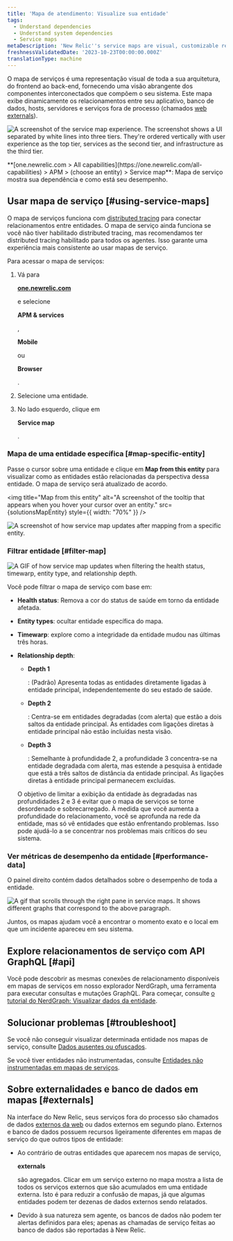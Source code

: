 ```yaml
---
title: 'Mapa de atendimento: Visualize sua entidade'
tags:
  - Understand dependencies
  - Understand system dependencies
  - Service maps
metaDescription: 'New Relic''s service maps are visual, customizable representations of your application architecture.'
freshnessValidatedDate: '2023-10-23T00:00:00.000Z'
translationType: machine
---
```












O mapa de serviços é uma representação visual de toda a sua arquitetura, do frontend ao back-end, fornecendo uma visão abrangente dos componentes interconectados que compõem o seu sistema. Este mapa exibe dinamicamente os relacionamentos entre seu aplicativo, banco de dados, hosts, servidores e serviços fora de processo (chamados [web externals](#externals)).

<img
  title="Service map experience"
  alt="A screenshot of the service map experience. The screenshot shows a UI separated by white lines into three tiers. They're ordered vertically with user experience as the top tier, services as the second tier, and infrastructure as the third tier."
  src={SolutionsServiceMaps}
/>

<figcaption>
  <DNT>**[one.newrelic.com > All capabilities](https://one.newrelic.com/all-capabilities) > APM > (choose an entity) > Service map**</DNT>: Mapa de serviço mostra sua dependência e como está seu desempenho.
</figcaption>

## Usar mapa de serviço [#using-service-maps]

O mapa de serviços funciona com [distributed tracing](/docs/apm/distributed-tracing/getting-started/introduction-distributed-tracing) para conectar relacionamentos entre entidades. O mapa de serviço ainda funciona se você não tiver habilitado distributed tracing, mas recomendamos ter distributed tracing habilitado para todos os agentes. Isso garante uma experiência mais consistente ao usar mapas de serviço.

Para acessar o mapa de serviços:

1. Vá para

   <DNT>**[one.newrelic.com](https://one.newrelic.com/all-capabilities)**</DNT>

   e selecione

   <DNT>**APM & services**</DNT>

   ,

   <DNT>**Mobile**</DNT>

   ou

   <DNT>**Browser**</DNT>

   .

2. Selecione uma entidade.

3. No lado esquerdo, clique em

   <DNT>**Service map**</DNT>

   .

### Mapa de uma entidade específica [#map-specific-entity]

Passe o cursor sobre uma entidade e clique em <DNT>**Map from this entity**</DNT> para visualizar como as entidades estão relacionadas da perspectiva dessa entidade. O mapa de serviço será atualizado de acordo.

<img
  title="Map from this entity"
  alt="A screenshot of the tooltip that appears when you hover your cursor over an entity."
  src={solutionsMapEntity}
  style={{ width: "70%" }}
/>

<img
  title="Example of map from this entity"
  alt="A screenshot of how service map updates after mapping from a specific entity."
  src={solutionsMapfromthisentityexample}
/>

### Filtrar entidade [#filter-map]

<img
  title="Search, filter, and explore your entities"
  alt="A GIF of how service map updates when filtering the health status, timewarp, entity type, and relationship depth."
  src={solutionsFilterServiceMap}
/>

Você pode filtrar o mapa de serviço com base em:

* <DNT>**Health status**</DNT>: Remova a cor do status de saúde em torno da entidade afetada.

* <DNT>**Entity types**</DNT>: ocultar entidade específica do mapa.

* <DNT>**Timewarp**</DNT>: explore como a integridade da entidade mudou nas últimas três horas.

* <DNT>**Relationship depth**</DNT>:

  * <DNT>**Depth 1**</DNT>

    : (Padrão) Apresenta todas as entidades diretamente ligadas à entidade principal, independentemente do seu estado de saúde.

  * <DNT>**Depth 2**</DNT>

    : Centra-se em entidades degradadas (com alerta) que estão a dois saltos da entidade principal. As entidades com ligações diretas à entidade principal não estão incluídas nesta visão.

  * <DNT>**Depth 3**</DNT>

    : Semelhante à profundidade 2, a profundidade 3 concentra-se na entidade degradada com alerta, mas estende a pesquisa à entidade que está a três saltos de distância da entidade principal. As ligações diretas à entidade principal permanecem excluídas.

  <Callout variant="tip">
    O objetivo de limitar a exibição da entidade às degradadas nas profundidades 2 e 3 é evitar que o mapa de serviços se torne desordenado e sobrecarregado. À medida que você aumenta a profundidade do relacionamento, você se aprofunda na rede da entidade, mas só vê entidades que estão enfrentando problemas. Isso pode ajudá-lo a se concentrar nos problemas mais críticos do seu sistema.
  </Callout>

### Ver métricas de desempenho da entidade [#performance-data]

O painel direito contém dados detalhados sobre o desempenho de toda a entidade.

<img
  title="Service maps right pane"
  alt="A gif that scrolls through the right pane in service maps. It shows different graphs that correspond to the above paragraph."
  src={solutionsServiceMapsRightPane}
/>

Juntos, os mapas ajudam você a encontrar o momento exato e o local em que um incidente apareceu em seu sistema.

## Explore relacionamentos de serviço com API GraphQL [#api]

Você pode descobrir as mesmas conexões de relacionamento disponíveis em mapas de serviços em nosso explorador NerdGraph, uma ferramenta para executar consultas e mutações GraphQL. Para começar, consulte [o tutorial do NerdGraph: Visualizar dados da entidade](/docs/apis/nerdgraph/examples/nerdgraph-entities-api-tutorial/).

## Solucionar problemas [#troubleshoot]

Se você não conseguir visualizar determinada entidade nos mapas de serviço, consulte [Dados ausentes ou ofuscados](/docs/troubleshooting-missing-or-obfuscated-data-new-relic-one).

Se você tiver entidades não instrumentadas, consulte [Entidades não instrumentadas em mapas de serviços](/docs/new-relic-solutions/new-relic-one/ui-data/service-maps/uninstrumented-entities-service-maps).

## Sobre externalidades e banco de dados em mapas [#externals]

Na interface do New Relic, seus serviços fora do processo são chamados de dados [externos da web](/docs/using-new-relic/welcome-new-relic/get-started/glossary#web-external) ou dados externos em segundo plano. Externos e banco de dados possuem recursos ligeiramente diferentes em mapas de serviço do que outros tipos de entidade:

* Ao contrário de outras entidades que aparecem nos mapas de serviço,

  <DNT>**externals**</DNT>

  são agregados. Clicar em um serviço externo no mapa mostra a lista de todos os serviços externos que são acumulados em uma entidade externa. Isto é para reduzir a confusão de mapas, já que algumas entidades podem ter dezenas de dados externos sendo relatados.

* Devido à sua natureza sem agente, os bancos de dados não podem ter alertas definidos para eles; apenas as chamadas de serviço feitas ao banco de dados são reportadas à New Relic.